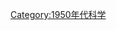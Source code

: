 {{依分類劃分的年份
|m=1
|c=9
|d=5
|y=9
|cat=科學
|sortkey=科學
|in=
|parent=20世纪各年科学
}}
{{Commonscat|1959 in science}}
[[Category:1950年代科学|Category:1950年代科学]]